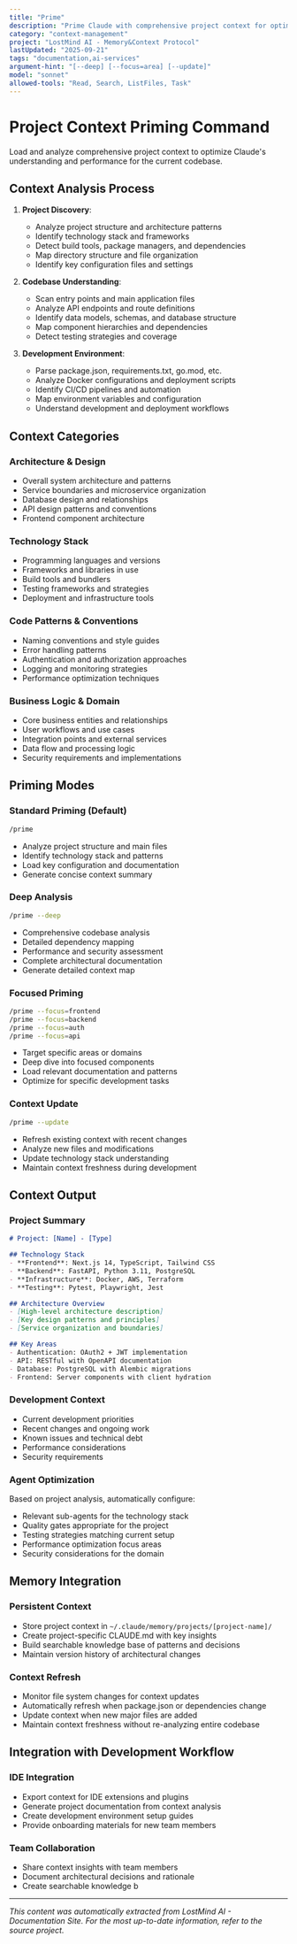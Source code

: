 ```yaml
---
title: "Prime"
description: "Prime Claude with comprehensive project context for optimal performance"
category: "context-management"
project: "LostMind AI - Memory&Context Protocol"
lastUpdated: "2025-09-21"
tags: "documentation,ai-services"
argument-hint: "[--deep] [--focus=area] [--update]"
model: "sonnet"
allowed-tools: "Read, Search, ListFiles, Task"
---
```


# Project Context Priming Command

Load and analyze comprehensive project context to optimize Claude's understanding and performance for the current codebase.

## Context Analysis Process

1. **Project Discovery**:
   - Analyze project structure and architecture patterns
   - Identify technology stack and frameworks
   - Detect build tools, package managers, and dependencies
   - Map directory structure and file organization
   - Identify key configuration files and settings

2. **Codebase Understanding**:
   - Scan entry points and main application files
   - Analyze API endpoints and route definitions
   - Identify data models, schemas, and database structure
   - Map component hierarchies and dependencies
   - Detect testing strategies and coverage

3. **Development Environment**:
   - Parse package.json, requirements.txt, go.mod, etc.
   - Analyze Docker configurations and deployment scripts
   - Identify CI/CD pipelines and automation
   - Map environment variables and configuration
   - Understand development and deployment workflows

## Context Categories

### **Architecture & Design**
- Overall system architecture and patterns
- Service boundaries and microservice organization
- Database design and relationships
- API design patterns and conventions
- Frontend component architecture

### **Technology Stack**
- Programming languages and versions
- Frameworks and libraries in use
- Build tools and bundlers
- Testing frameworks and strategies
- Deployment and infrastructure tools

### **Code Patterns & Conventions**
- Naming conventions and style guides
- Error handling patterns
- Authentication and authorization approaches
- Logging and monitoring strategies
- Performance optimization techniques

### **Business Logic & Domain**
- Core business entities and relationships
- User workflows and use cases
- Integration points and external services
- Data flow and processing logic
- Security requirements and implementations

## Priming Modes

### **Standard Priming** (Default)
```bash
/prime
```
- Analyze project structure and main files
- Identify technology stack and patterns
- Load key configuration and documentation
- Generate concise context summary

### **Deep Analysis**
```bash
/prime --deep
```
- Comprehensive codebase analysis
- Detailed dependency mapping
- Performance and security assessment
- Complete architectural documentation
- Generate detailed context map

### **Focused Priming**
```bash
/prime --focus=frontend
/prime --focus=backend
/prime --focus=auth
/prime --focus=api
```
- Target specific areas or domains
- Deep dive into focused components
- Load relevant documentation and patterns
- Optimize for specific development tasks

### **Context Update**
```bash
/prime --update
```
- Refresh existing context with recent changes
- Analyze new files and modifications
- Update technology stack understanding
- Maintain context freshness during development

## Context Output

### **Project Summary**
```markdown
# Project: [Name] - [Type]

## Technology Stack
- **Frontend**: Next.js 14, TypeScript, Tailwind CSS
- **Backend**: FastAPI, Python 3.11, PostgreSQL
- **Infrastructure**: Docker, AWS, Terraform
- **Testing**: Pytest, Playwright, Jest

## Architecture Overview
- [High-level architecture description]
- [Key design patterns and principles]
- [Service organization and boundaries]

## Key Areas
- Authentication: OAuth2 + JWT implementation
- API: RESTful with OpenAPI documentation  
- Database: PostgreSQL with Alembic migrations
- Frontend: Server components with client hydration
```

### **Development Context**
- Current development priorities
- Recent changes and ongoing work
- Known issues and technical debt
- Performance considerations
- Security requirements

### **Agent Optimization**
Based on project analysis, automatically configure:
- Relevant sub-agents for the technology stack
- Quality gates appropriate for the project
- Testing strategies matching current setup
- Performance optimization focus areas
- Security considerations for the domain

## Memory Integration

### **Persistent Context**
- Store project context in `~/.claude/memory/projects/[project-name]/`
- Create project-specific CLAUDE.md with key insights
- Build searchable knowledge base of patterns and decisions
- Maintain version history of architectural changes

### **Context Refresh**
- Monitor file system changes for context updates
- Automatically refresh when package.json or dependencies change
- Update context when new major files are added
- Maintain context freshness without re-analyzing entire codebase

## Integration with Development Workflow

### **IDE Integration**
- Export context for IDE extensions and plugins
- Generate project documentation from context analysis
- Create development environment setup guides
- Provide onboarding materials for new team members

### **Team Collaboration**
- Share context insights with team members
- Document architectural decisions and rationale
- Create searchable knowledge b

---
*This content was automatically extracted from LostMind AI - Documentation Site. For the most up-to-date information, refer to the source project.*
